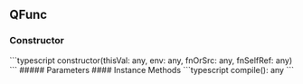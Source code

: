 ## QFunc

<a id="qfunc"></a>
### Constructor
<CodeGroup>
```typescript
constructor(thisVal: any, env: any, fnOrSrc: any, fnSelfRef: any)
```
</CodeGroup>
##### Parameters
<ParamField path="thisVal" type="any" required={true}>

</ParamField>
<ParamField path="env" type="any" required={true}>

</ParamField>
<ParamField path="fnOrSrc" type="any" required={true}>

</ParamField>
<ParamField path="fnSelfRef" type="any" required={true}>

</ParamField>
<Tabs>
<Tab title="Methods">
#### Instance Methods
<AccordionGroup>
<Accordion title="compile">
<CodeGroup>
```typescript
compile(): any
```
</CodeGroup>
</Accordion>
</AccordionGroup>
</Tab>
</Tabs>